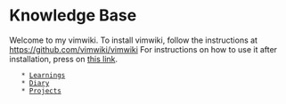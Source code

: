 = Knowledge Base =

Welcome to my vimwiki.
To install vimwiki, follow the instructions at https://github.com/vimwiki/vimwiki 
For instructions on how to use it after installation, press <ENTER> on [[Vimwiki|this link]]. 

	* [[Learnings]]
	* [[diary/diary.wiki|Diary]]
	* [[Projects]]
